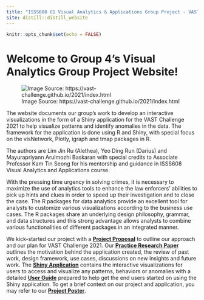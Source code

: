 ```yaml
---
title: "ISSS608 G1 Visual Analytics & Applications Group Project - VAST Challenge 2021"
site: distill::distill_website
---
```


```r
knitr::opts_chunk$set(echo = FALSE)
```

# Welcome to Group 4's Visual Analytics Group Project Website!

![Image Source: https://vast-challenge.github.io/2021/index.html](images/vastchallenge2021.jpg)

The website documents our group's work to develop an interactive visualizations in the form of a Shiny application for the VAST Challenge 2021 to help visualize patterns and identify anomalies in the data. The framework for the application is done using R and Shiny, with special focus on the visNetwork, Plotly, igraph and tmap packages in R.

The authors are Lim Jin Ru (Alethea), Yeo Ding Run (Darius) and Mayurapriyann Arulmozhi Baskaran with special credits to Associate Professor Kam Tin Seong for his mentorship and guidance in ISSS608 Visual Analytics and Applications course.

With the pressing time urgency in solving crimes, it is necessary to maximize the use of analytics tools to enhance the law enforcers’ abilities to pick up hints and clues in order to speed up their investigation and to close the case. The R packages for data analytics provide an excellent tool for analysts to customize various visualizations according to the business use cases. The R packages share an underlying design philosophy, grammar, and data structures and this strong advantage allows analysts to combine various functionalities of different packages in an integrated manner.

We kick-started our project with a **[Project Proposal](ProjectProposal.html)** to outline our approach and our plan for VAST Challenge 2021. Our **[Practice Research Paper](PracticeResearchPaper.html)** outlines the motivation behind the application created, the review of past work, design framework, use cases, discussions on new insights and future work. The **[Shiny Application](ShinyApp.html)** contains the interactive visualizations for users to access and visualize any patterns, behaviors or anomalies with a detailed **[User Guide](UserGuide.html)** prepared to help get the end users started on using the Shiny application. To get a brief context on our project and application, you may refer to our **[Project Poster](ProjectPoster.html)**.